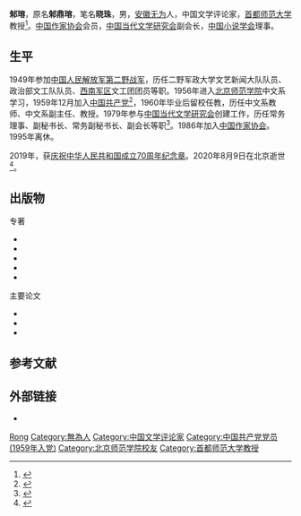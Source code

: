 {{Infobox writer
| 姓名     = 邾瑢
| 图像     = 
| 本名     = 邾鼎瑢
| 笔名     = 晓珠
| 出生     = 1934年11月
| 出生地点 = [[安徽省|安徽省]][[无为县|无为县]]
| 逝世     = {{Dda|2020|8|9|1934|11}}
| 逝世地点 = [[北京市|北京市]]
| 职业     = 作家
| 语言     = [[中文|中文]]
| 国籍     = {{PRC}}
| 种族     = [[汉族|汉族]]
| 教育程度 = 
| 母校     = [[北京师范学院|北京师范学院]]
| 创作时期 = 1978年－2020年
| 体裁     = 
| 主题     = 当代文学研究
| 著名作品 = 《小说觅踪》
| 奖项     =
}}
'''邾瑢'''{{BD|1934年|11月|2020年|8月9日|catIdx=Zhu}}，原名'''邾鼎瑢'''，笔名'''晓珠'''，男，[[安徽省|安徽]][[无为县|无为]]人，中国文学评论家，[[首都师范大学|首都师范大学]]教授<ref>{{cite news |author=金伟 |title=《栀子花开》研讨会在京举行 |url=http://epaper.gmw.cn/gmrb/html/2012-04/27/nw.D110000gmrb_20120427_7-07.htm |publisher=光明日报 |page=7 |date=2012-04-27 |accessdate=2020-09-07 |archive-date=2018-06-21 |archive-url=https://web.archive.org/web/20180621084814/http://epaper.gmw.cn/gmrb/html/2012-04/27/nw.D110000gmrb_20120427_7-07.htm |dead-url=no }}</ref>。[[中国作家协会|中国作家协会]]会员，[[中国当代文学研究会|中国当代文学研究会]]副会长，[[中国小说学会|中国小说学会]]理事。
==生平==
1949年参加[[中国人民解放军第二野战军|中国人民解放军第二野战军]]，历任二野军政大学文艺新闻大队队员、政治部文工队队员、[[西南军区|西南军区]]文工团团员等职。1956年进入[[北京师范学院|北京师范学院]]中文系学习，1959年12月加入[[中国共产党|中国共产党]]<ref>{{cite web |title=校党委书记郑萼、副书记徐志宏国庆节前夕看望老同志 |url=https://dc.cnu.edu.cn/ltxgbc/zxdt/gzdt/165205.htm |publisher=首都师范大学 |archiveurl=https://web.archive.org/web/20200907014258/https://dc.cnu.edu.cn/ltxgbc/zxdt/gzdt/165205.htm |archivedate=2020-09-07 |date=2019-09-30}}</ref>，1960年毕业后留校任教，历任中文系教师、中文系副主任、教授。1979年参与[[中国当代文学研究会|中国当代文学研究会]]创建工作，历任常务理事、副秘书长、常务副秘书长、副会长等职<ref>{{cite journal |author1=邾瑢 |title=伴随研究会走过30年 |journal=当代文学研究资料与信息 |date=2009 |issue=1}}</ref>。1986年加入[[中国作家协会|中国作家协会]]。1995年离休。

2019年，获[[庆祝中华人民共和国成立70周年纪念章|庆祝中华人民共和国成立70周年纪念章]]。2020年8月9日在北京逝世<ref>{{cite web |title=讣告 |url=https://www.cclitr.com/notice.html?id=782 |publisher=中国当代文学研究会 |archiveurl=https://web.archive.org/web/20200907015227/https://www.cclitr.com/notice.html?id=782 |archivedate=2020-09-07 |date=2020-08-20}}</ref>。
==出版物==
;专著
*{{cite book |editor=张炯|editor2=邾瑢 |title=中国当代文学讲稿 |date=1984 |publisher=中央广播电视大学出版社 |location=北京}}
*{{cite book |author=邾瑢 |title=短篇小说选讲 |date=1984 |publisher=辽宁人民出版社 |location=沈阳}}
*{{cite book |editor=邾瑢 |title=新时期短篇小说探微 |date=1988 |publisher=北京师范学院出版社 |location=北京 |isbn=7-81014-147-3}}
*{{cite book |author=邾瑢 |title=小说艺术的思考 |date=1989 |publisher=河北人民出版社 |location=石家庄 |isbn=7-202-00456-9 |series=当代文学研究丛书}}
*{{cite book |author=邾瑢 |title=小说觅踪 |date=1998 |publisher=河北教育出版社 |location=石家庄 |isbn=7-5434-3244-7 |series=学者评论家近作文丛}}
;主要论文
*{{cite journal |author=邾瑢 |title=还历史的本来面目——学习鲁迅关于"国防文学"的论述 |journal=文学评论 |date=1978 |issue=3 |pages=27-33 |issn=0511-4683}}
*{{cite journal |author=邾瑢 |title=谈当代文学中人物形象的塑造 |journal=文史哲 |date=1985 |issue=4 |pages=22-25 |issn=0511-4721}}
*{{cite journal |author=邾瑢 |title=张承志小说的主体意识 |journal=北京师院学报(社会科学版) |date=1987 |issue=1 |pages=27-29}}
==参考文献==
{{portal|人物|文学}}
{{reflist}}
==外部链接==
*{{URL|http://www.chinawriter.com.cn/zxhy/member/7883.shtml|邾瑢－中国作家网}}
{{Authority control}}
{{DEFAULTSORT:Zhu}}
[[Category:邾姓|Rong]]
[[Category:無為人|Category:無為人]]
[[Category:中国文学评论家|Category:中国文学评论家]]
[[Category:中国共产党党员_(1959年入党)|Category:中国共产党党员 (1959年入党)]]
[[Category:北京师范学院校友|Category:北京师范学院校友]]
[[Category:首都师范大学教授|Category:首都师范大学教授]]